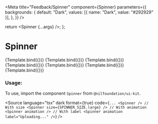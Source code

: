 
<Meta
  title="Feedback/Spinner"
  component={Spinner}
  parameters={{
    backgrounds: {
      default: "Dark",
      values: [{ name: "Dark", value: "#292929" }],
    },
  }}
/>

  return <Spinner {...args} />;
};

# Spinner

<Canvas isColumn>
  <Story name="XSmall" args={{ size: SPINNER_SIZE.xSmall }}>
    {Template.bind({})}
  </Story>
  <Story name="Small" args={{ size: SPINNER_SIZE.small }}>
    {Template.bind({})}
  </Story>
  <Story name="Medium" args={{ size: SPINNER_SIZE.medium }}>
    {Template.bind({})}
  </Story>
  <Story name="Large" args={{ size: SPINNER_SIZE.large }}>
    {Template.bind({})}
  </Story>
  <Story name="XLarge" args={{ size: SPINNER_SIZE.xLarge }}>
    {Template.bind({})}
  </Story>
  <Story name="Animated" args={{ size: SPINNER_SIZE.xLarge, animation: true }}>
    {Template.bind({})}
  </Story>
  <Story name="With Label" args={{ label: "Uploading...", animation: true }}>
    {Template.bind({})}
  </Story>
</Canvas>

<ArgsTable of={Spinner} />

### Usage:

To use, import the component `Spinner` from `@nilfoundation/ui-kit`.

<Source
  language="tsx"
  dark
  format={true}
  code={`
        ...
        <Spinner />
        // With size
        <Spinner size={SPINNER_SIZE.large} />
        // With animation
        <Spinner animation />
        // With label
        <Spinner animation label="Uploading..." />
  `}
/>
